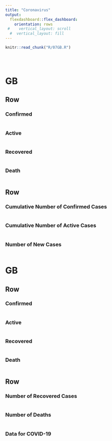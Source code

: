 ```yaml
---
title: "Coronavirus"
output: 
  flexdashboard::flex_dashboard:
    orientation: rows
 #    vertical_layout: scroll
  #  vertical_layout: fill
---
```



```r
knitr::read_chunk("R/07GB.R")
```


```r
```

```r
```


```r
```

GB
======================================================================

Row
----------------------------------------------------------------------
  
### Confirmed {.value-box}
```r
```

### Active {.value-box}
```r
```

### Recovered {.value-box}
```r
```


### Death {.value-box}
```r
```


Row
----------------------------------------------------------------------

### Cumulative Number of Confirmed Cases
```r
```

### Cumulative Number of Active Cases
```r
```


### Number of New Cases
```r
```


GB
======================================================================

Row
----------------------------------------------------------------------
  
### Confirmed {.value-box}
```r
```

### Active {.value-box}
```r
```

### Recovered {.value-box}
```r
```


### Death {.value-box}
```r
```


Row
----------------------------------------------------------------------

### Number of Recovered Cases
```r
```


### Number of Deaths
```r
```

### Data for COVID-19
```r
```

